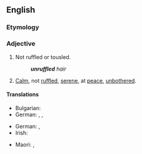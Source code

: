 ==English==

===Etymology===
{{prefix|en|un|ruffled}}

===Adjective===
{{en-adj}}

# Not ruffled or tousled.
#: '''''unruffled''' hair''
# [[calm|Calm]], not [[ruffled]], [[serene]], at [[peace]], [[unbothered]].

====Translations====
{{trans-top|not ruffled or tousled}}
* Bulgarian: {{t+|bg|гладък}}
* German: {{t+|de|glatt}}, {{t|de|unzerzaust}}, {{t|de|[[nicht]] [[durcheinandergebracht]]}}
{{trans-mid}}
{{trans-bottom}}
{{trans-top|calm, untroubled}}
* German: {{t+|de|ruhig}}, {{t|de|unerschüttert}}
* Irish: {{t|ga|féithchiúin}}
{{trans-mid}}
* Maori: {{t|mi|māoriori}}, {{t|mi|māhuruhuru }}
{{trans-bottom}}